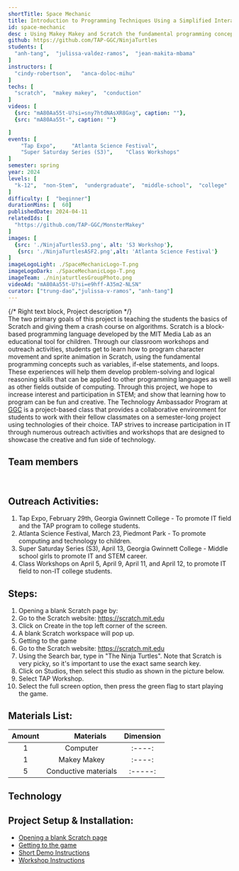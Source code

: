 ```yaml
---
shortTitle: Space Mechanic
title: Introduction to Programming Techniques Using a Simplified Interactive Game Development Experience
id: space-mechanic
desc : Using Makey Makey and Scratch the fundamental programming concepts such as variables, if-else statements, and loops; and walkthrough the process of developing an algorithm.
github: https://github.com/TAP-GGC/NinjaTurtles
students: [
  "anh-tang",  "julissa-valdez-ramos",  "jean-makita-mbama"
]
instructors: [
  "cindy-robertson",   "anca-doloc-mihu"
] 
techs: [
  "scratch",  "makey makey",  "conduction"
]
videos: [
  {src: "mA80Aa55t-U?si=sny7htdNAsXR8Gxg", caption: ""},
  {src: "mA80Aa55t-", caption: ""}

]
events: [
    "Tap Expo",     "Atlanta Science Festival",
    "Super Saturday Series (S3)",    "Class Workshops"
]
semester: spring
year: 2024
levels: [
  "k-12",  "non-Stem",  "undergraduate",  "middle-school",  "college"
] 
difficulty: [  "beginner"] 
durationMins: [  60]
publishedDate: 2024-04-11
relatedIds: [
  "https://github.com/TAP-GGC/MonsterMakey"
]
images: [
  {src: './NinjaTurtlesS3.png', alt: 'S3 Workshop'},
   {src: './NinjaTurtlesASF2.png',alt: 'Atlanta Science Festival'}
]
imageLogoLight: ./SpaceMechanicLogo-T.png
imageLogoDark: ./SpaceMechanicLogo-T.png
imageTeam: ./ninjaturtlesGroupPhoto.png
videoAd: "mA80Aa55t-U?si=e9hff-A35m2-NLSN"
curator: ["trung-dao","julissa-v-ramos", "anh-tang"]
---
```





{/* Right text block, Project description */}	
The two primary goals of this project is teaching the students the basics of Scratch and giving them a crash course on algorithms.
Scratch is a block-based programming language developed by the MIT Media Lab as an educational tool for children. Through our classroom workshops and outreach activities, students get to learn how to program character movement and sprite animation in Scratch, using the fundamental programming concepts such as variables, if-else statements, and loops. These experiences will help them develop problem-solving and logical reasoning skills that can be applied to other programming languages as well as other fields outside of computing. Through this project, we hope to increase interest and participation in STEM; and show that learning how to program can be fun and creative.
The Technology Ambassador Program at [GGC](http://www.ggc.edu/tap) is a project-based class that provides a collaborative environment for students to work with their fellow classmates on a semester-long project using technologies of their choice. TAP strives to increase participation in IT through numerous outreach activities and workshops that are designed to showcase the creative and fun side of technology.

## Team members
<Photo src={ninjaturtlesGroupPhoto.src} alt="Ninja Turtles Photo" caption="From left to right: Anh Tang , Julissa Valdez-Ramos , Jean Makita Mbama"/>
<br />

## Outreach Activities: 
1. Tap Expo, February 29th, Georgia Gwinnett College - To promote IT field and the TAP program to college students.
2. Atlanta Science Festival, March 23, Piedmont Park - To promote computing and technology to children.
3. Super Saturday Series (S3), April 13, Georgia Gwinnett College - Middle school girls to promote IT and STEM career.
4. Class Workshops on April 5, April 9, April 11, and April 12, to promote IT field to non-IT college students.


## Steps:
1. Opening a blank Scratch page by:
2. Go to the Scratch website: https://scratch.mit.edu
3. Click on Create in the top left corner of the screen.
4. A blank Scratch workspace will pop up.
5. Getting to the game
6. Go to the Scratch website: https://scratch.mit.edu
7. Using the Search bar, type in "The Ninja Turtles". Note that Scratch is very picky, so it's important to use the exact same search key.
8. Click on Studios, then select this studio as shown in the picture below.
9. Select TAP Workshop.
10. Select the full screen option, then press the green flag to start playing the game.


## Materials List:
| Amount |&nbsp;&nbsp;&nbsp;&nbsp;&nbsp;&nbsp;&nbsp;&nbsp; Materials | Dimension |
|    :----:   |    :----:   |    :----:   |
| 1 | Computer  |    :----: |
| 1 | Makey Makey |  :----: |
| 5 | Conductive materials | :-----: |


## Technology
<Logo src= {blockBase.src} alt="Block-based Language"  />
<Logo src= {makeyboardclip.src} alt="Makey Board Clip"/>
<Logo src={scratchlogo.src} link="https://scratch.mit.edu/" alt="Scratch"/>

## Project Setup & Installation:
- [Opening a blank Scratch page](https://github.com/TAP-GGC/NinjaTurtles/blob/main/Documents/tutorial/Opening%20a%20blank%20Scratch%20page.md)
- [Getting to the game](https://github.com/TAP-GGC/NinjaTurtles/blob/main/Documents/tutorial/Getting%20to%20the%20Game.md)
- [Short Demo Instructions](https://youtu.be/mA80Aa55t-U)
- [Workshop Instructions](https://github.com/TAP-GGC/NinjaTurtles/blob/main/Documents/tutorial/Scratch%20Workshop%20Walkthrough.pdf)
